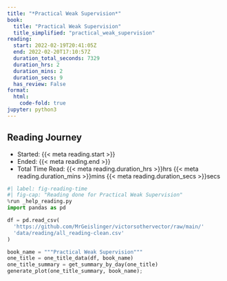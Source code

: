 ```yaml
---
title: "*Practical Weak Supervision*"
book:
  title: "Practical Weak Supervision"
  title_simplified: "practical_weak_supervision"
reading:
  start: 2022-02-19T20:41:05Z
  end: 2022-02-20T17:10:57Z
  duration_total_seconds: 7329
  duration_hrs: 2
  duration_mins: 2
  duration_secs: 9
  has_review: False
format:
  html:
    code-fold: true
jupyter: python3
---
```


## Reading Journey

* Started: {{< meta reading.start >}}
* Ended: {{< meta reading.end >}}
* Total Time Read: {{< meta reading.duration_hrs >}}hrs {{< meta reading.duration_mins >}}mins {{< meta reading.duration_secs >}}secs

```python
#| label: fig-reading-time
#| fig-cap: "Reading done for Practical Weak Supervision"
%run _help_reading.py
import pandas as pd

df = pd.read_csv(
  'https://github.com/MrGeislinger/victorsothervector/raw/main/'
  'data/reading/all_reading-clean.csv'
)

book_name = """Practical Weak Supervision"""
one_title = one_title_data(df, book_name)
one_title_summary = get_summary_by_day(one_title)
generate_plot(one_title_summary, book_name);
```
